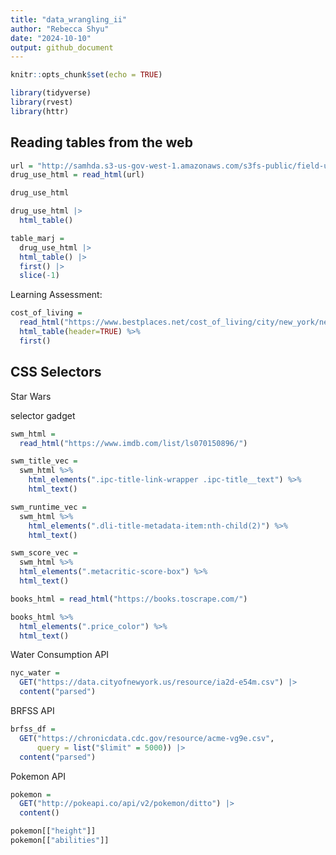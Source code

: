 ```yaml
---
title: "data_wrangling_ii"
author: "Rebecca Shyu"
date: "2024-10-10"
output: github_document
---
```


```r
knitr::opts_chunk$set(echo = TRUE)

library(tidyverse)
library(rvest)
library(httr)

```

## Reading tables from the web

```r

url = "http://samhda.s3-us-gov-west-1.amazonaws.com/s3fs-public/field-uploads/2k15StateFiles/NSDUHsaeShortTermCHG2015.htm"
drug_use_html = read_html(url)

drug_use_html

drug_use_html |>
  html_table()
```

```r

table_marj = 
  drug_use_html |> 
  html_table() |> 
  first() |>
  slice(-1)

```

Learning Assessment:

```r

cost_of_living = 
  read_html("https://www.bestplaces.net/cost_of_living/city/new_york/new_york") %>% 
  html_table(header=TRUE) %>% 
  first()


```

## CSS Selectors
Star Wars 

selector gadget

```r
swm_html = 
  read_html("https://www.imdb.com/list/ls070150896/") 

swm_title_vec = 
  swm_html %>% 
    html_elements(".ipc-title-link-wrapper .ipc-title__text") %>% 
    html_text()

swm_runtime_vec =  
  swm_html %>% 
    html_elements(".dli-title-metadata-item:nth-child(2)") %>% 
    html_text()

swm_score_vec = 
  swm_html %>% 
  html_elements(".metacritic-score-box") %>% 
  html_text()

```

```r
books_html = read_html("https://books.toscrape.com/")

books_html %>% 
  html_elements(".price_color") %>% 
  html_text()
```

Water Consumption API

```r
nyc_water = 
  GET("https://data.cityofnewyork.us/resource/ia2d-e54m.csv") |> 
  content("parsed")
```

BRFSS API
```r

brfss_df = 
  GET("https://chronicdata.cdc.gov/resource/acme-vg9e.csv",
      query = list("$limit" = 5000)) |> 
  content("parsed")
```

Pokemon API

```r
pokemon = 
  GET("http://pokeapi.co/api/v2/pokemon/ditto") |>
  content()

pokemon[["height"]]
pokemon[["abilities"]]

```


